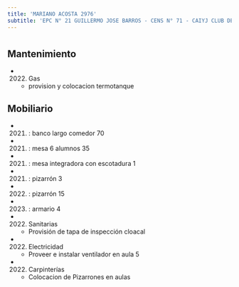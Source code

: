 ```yaml
---
title: 'MARIANO ACOSTA 2976'
subtitle: 'EPC N° 21 GUILLERMO JOSE BARROS - CENS N° 71 - CAIYJ CLUB DE JOVENES FATIMA'
---
```


#


## Mantenimiento

*  (2022) Gas 
    + provision y colocacion termotanque


## Mobiliario

*  (2021) : banco largo comedor 70 

*  (2021) : mesa 6 alumnos 35 

*  (2021) : mesa integradora con escotadura 1 

*  (2021) : pizarrón 3 

*  (2022) : pizarrón 15 

*  (2023) : armario 4 




*  (2022) Sanitarias 
    + Provisión de tapa de inspección cloacal

*  (2022) Electricidad 
    + Proveer e instalar ventilador en aula 5

*  (2022) Carpinterías 
    + Colocacion de Pizarrones en aulas



